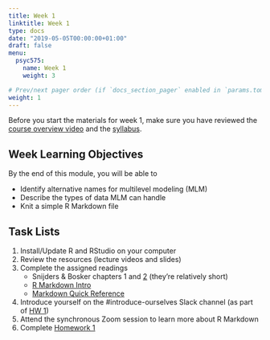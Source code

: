 ```yaml
---
title: Week 1
linktitle: Week 1
type: docs
date: "2019-05-05T00:00:00+01:00"
draft: false
menu:
  psyc575:
    name: Week 1
    weight: 3

# Prev/next pager order (if `docs_section_pager` enabled in `params.toml`)
weight: 1
---
```


Before you start the materials for week 1, make sure you have reviewed the [course overview video](../) and the [syllabus](../syllabus). 

## Week Learning Objectives

By the end of this module, you will be able to 

- Identify alternative names for multilevel modeling (MLM)
- Describe the types of data MLM can handle
- Knit a simple R Markdown file

## Task Lists

1. Install/Update R and RStudio on your computer
2. Review the resources (lecture videos and slides)
3. Complete the assigned readings
    * Snijders & Bosker chapters 1 and [2][4] (they're relatively short)
    * [R Markdown Intro][1]
    * [Markdown Quick Reference][2]
4. Introduce yourself on the #introduce-ourselves Slack channel (as part of [HW 1](../homework-1))
5. Attend the synchronous Zoom session to learn more about R Markdown
6. Complete [Homework 1](../homework-1)

[1]: https://vimeo.com/178485416
[2]: https://web.mit.edu/r/current/RStudio/resources/markdown_help.html
[4]: https://us.sagepub.com/sites/default/files/upm-assets/44075_book_item_44075.pdf

